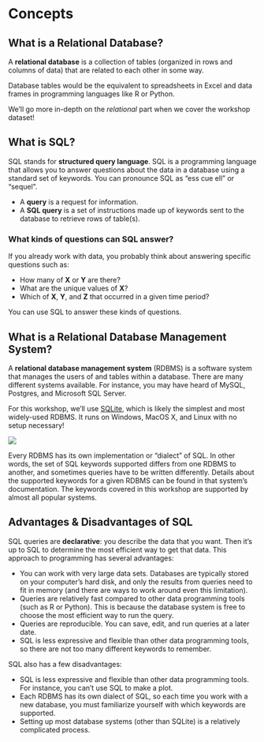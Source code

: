 # Concepts

## What is a Relational Database?

A **relational database** is a collection of tables (organized in rows and
columns of data) that are related to each other in some way. 

Database tables would be the equivalent to spreadsheets in Excel and data frames
in programming languages like R or Python.

We'll go more in-depth on the *relational* part when we cover the workshop dataset!


## What is SQL?

SQL stands for **structured query language**. SQL is a programming language
that allows you to answer questions about the data in a database using a
standard set of keywords. You can pronounce SQL as "ess cue ell" or "sequel".

- A **query** is a request for information.
- A **SQL query** is a set of instructions made up of keywords sent to the database 
to retrieve rows of table(s).


### What kinds of questions can SQL answer?

If you already work with data, you probably think about answering specific
questions such as:

* How many of **X** or **Y** are there?
* What are the unique values of **X**?
* Which of **X**, **Y**, and **Z** that occurred in a given time period?

You can use SQL to answer these kinds of questions.


## What is a Relational Database Management System?

A **relational database management system** (RDBMS) is a software system that
manages the users of and tables within a database. There are many different
systems available. For instance, you may have heard of MySQL, Postgres, and
Microsoft SQL Server.

For this workshop, we'll use [SQLite][sqlite], which is likely the simplest and
most widely-used RDBMS. It runs on Windows, MacOS X, and Linux with no setup
necessary! 

![](images/sqlite-logo.png)
<!-- https://en.wikipedia.org/wiki/SQLite#/media/File:SQLite370.svg -->

[sqlite]: https://sqlite.org/

Every RDBMS has its own implementation or "dialect" of SQL. In other words, the
set of SQL keywords supported differs from one RDBMS to another, and sometimes
queries have to be written differently. Details about the supported keywords
for a given RDBMS can be found in that system's documentation. The keywords
covered in this workshop are supported by almost all popular systems.


## Advantages & Disadvantages of SQL

SQL queries are **declarative**: you describe the data that you want. Then it's
up to SQL to determine the most efficient way to get that data. This approach
to programming has several advantages:

* You can work with very large data sets. Databases are typically stored on
  your computer's hard disk, and only the results from queries need to fit in
  memory (and there are ways to work around even this limitation).
* Queries are relatively fast compared to other data programming tools (such as
  R or Python). This is because the database system is free to choose the most
  efficient way to run the query.
* Queries are reproducible. You can save, edit, and run queries at a later
  date.
* SQL is less expressive and flexible than other data programming tools, so
  there are not too many different keywords to remember.

SQL also has a few disadvantages:

* SQL is less expressive and flexible than other data programming tools. For
  instance, you can't use SQL to make a plot.
* Each RDBMS has its own dialect of SQL, so each time you work with a new
  database, you must familiarize yourself with which keywords are supported.
* Setting up most database systems (other than SQLite) is a relatively
  complicated process.

<!--
* You can manage multiple data sources
  - With an RDBMS, you have access to more than one database
-->



